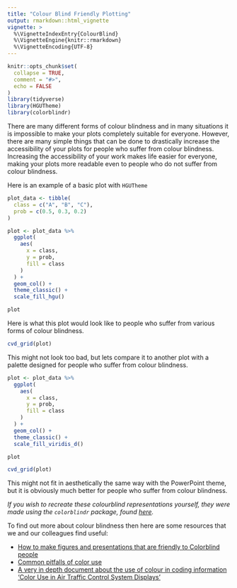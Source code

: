 ```yaml
---
title: "Colour Blind Friendly Plotting"
output: rmarkdown::html_vignette
vignette: >
  %\VignetteIndexEntry{ColourBlind}
  %\VignetteEngine{knitr::rmarkdown}
  %\VignetteEncoding{UTF-8}
---
```


```r
knitr::opts_chunk$set(
  collapse = TRUE,
  comment = "#>",
  echo = FALSE
)
library(tidyverse)
library(HGUTheme)
library(colorblindr)
```

There are many different forms of colour blindness and in many situations it is impossible to make your plots completely suitable for everyone. However, there are many simple things that can be done to drastically increase the accessibility of your plots for people who suffer from colour blindness. Increasing the accessibility of your work makes life easier for everyone, making your plots more readable even to people who do not suffer from colour blindness.

Here is an example of a basic plot with `HGUTheme`

```r
plot_data <- tibble(
  class = c("A", "B", "C"),
  prob = c(0.5, 0.3, 0.2)
)

plot <- plot_data %>%
  ggplot(
    aes(
      x = class,
      y = prob,
      fill = class
    )
  ) +
  geom_col() +
  theme_classic() +
  scale_fill_hgu()

plot
```

Here is what this plot would look like to people who suffer from various forms of colour blindness.

```r
cvd_grid(plot)
```


This might not look too bad, but lets compare it to another plot with a palette designed for people who suffer from colour blindness.

```r
plot <- plot_data %>%
  ggplot(
    aes(
      x = class,
      y = prob,
      fill = class
    )
  ) +
  geom_col() +
  theme_classic() +
  scale_fill_viridis_d()

plot

cvd_grid(plot)
```

This might not fit in aesthetically the same way with the PowerPoint theme, but it is obviously much better for people who suffer from colour blindness.

*If you wish to recreate these colourblind representations yourself, they were made using the `colorblindr` package, found [here](https://github.com/clauswilke/colorblindr).*

To find out more about colour blindness then here are some resources that we and our colleagues find useful:

* [How to make figures and presentations that are friendly to Colorblind people](https://jfly.uni-koeln.de/color/)
* [Common pitfalls of color use](https://clauswilke.com/dataviz/color-pitfalls.html)
* [A very in depth document about the use of colour in coding information
'Color Use in Air Traffic Control System Displays'](https://www.tc.faa.gov/its/worldpac/standards/faa-hf-std-010.pdf)


